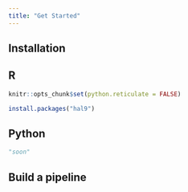 ```yaml
---
title: "Get Started"
---
```


## Installation

::: {.panel-tabset}

## R

```r
knitr::opts_chunk$set(python.reticulate = FALSE)
```

```r
install.packages("hal9")
```

## Python

```python
"soon"
```

:::

## Build a pipeline
